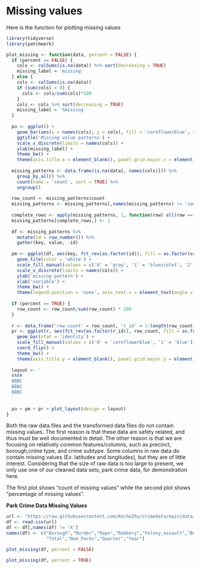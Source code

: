 # Missing values

Here is the function for plotting missing values

```r
library(tidyverse)
library(patchwork)
```

```r
plot_missing <- function(data, percent = FALSE) {
  if (percent == FALSE) {
    cols <- colSums(is.na(data)) %>% sort(decreasing = TRUE)
    missing_label = 'missing'
  } else {
    cols <- colSums(is.na(data))
    if (sum(cols) > 0) {
      cols <- cols/sum(cols)*100
    }
    cols <- cols %>% sort(decreasing = TRUE)
    missing_label = '%missing'
  }
  
  pu <- ggplot() +
    geom_bar(aes(x = names(cols), y = cols), fill = 'cornflowerblue', stat = 'identity') +
    ggtitle('Missing value patterns') +
    scale_x_discrete(limits = names(cols)) +
    ylab(missing_label) +
    theme_bw() +
    theme(axis.title.x = element_blank(), panel.grid.major.x = element_blank(), axis.text.x = element_text(angle = 90))
  
  missing_patterns <- data.frame(is.na(data[, names(cols)])) %>%
    group_by_all() %>%
    count(name = 'count', sort = TRUE) %>%
    ungroup()
  
  row_count <- missing_patterns$count
  missing_patterns <- missing_patterns[,names(missing_patterns) != 'count'] * 1
  
  complete_rows <- apply(missing_patterns, 1, function(row) all(row == 0 ))
  missing_patterns[complete_rows,] <- 2
  
  df <- missing_patterns %>% 
    mutate(id = row_number()) %>%
    gather(key, value, -id)
  
  pm <- ggplot(df, aes(key, fct_rev(as.factor(id)), fill = as.factor(value))) +
    geom_tile(color = 'white') +
    scale_fill_manual(values = c('0' = 'gray', '1' = 'blueviolet', '2' = 'black')) +
    scale_x_discrete(limits = names(cols)) + 
    ylab('missing pattern') +
    xlab('variable') +
    theme_bw() +
    theme(legend.position = 'none', axis.text.x = element_text(angle = 90))
  
  if (percent == TRUE) {
    row_count <- row_count/sum(row_count) * 100
  } 
  
  r <- data.frame('row count' = row_count, 'r_id' = 1:length(row_count), 'complete' = complete_rows*1)
  pr <- ggplot(r, aes(fct_rev(as.factor(r_id)), row_count, fill = as.factor(complete))) +
    geom_bar(stat = 'identity') +
    scale_fill_manual(values = c('0' = 'cornflowerblue', '1' = 'blue')) +
    coord_flip() + 
    theme_bw() +
    theme(axis.title.y = element_blank(), panel.grid.major.y = element_blank(), legend.position = 'none')
  
  layout <- '
  AAA#
  BBBC
  BBBC
  BBBC
  '
  
  pu + pm + pr + plot_layout(design = layout)
}
```

Both the raw data files and the transformed data files do not contain missing values. The first reason is that these data are safety related, and thus must be well documented in detail. The other reason is that we are focusing on relatively common features/columns, such as precinct, borough,crime type, and crime subtype. Some columns in raw data do contain missing values (Ex. latitudes and longitudes), but they are of little interest. Considering that the size of raw data is too large to present, we only use one of our cleaned data sets, park crime data, for demonstration here.

The first plot shows "count of missing values" while the second plot shows "percentage of missing values".

**Park Crime Data Missing Values**
```r
url <- "https://raw.githubusercontent.com/KecheZhu/crimedata/main/data/park_crime.csv"
df <- read.csv(url)
df <- df[,names(df) != 'X']
names(df) <- c("Borough","Murder","Rape","Robbery","Felony_assault","Burglary","GL","GL_MV",
               "Total","Num_Parks","Quarter","Year")
```
```r
plot_missing(df, percent = FALSE)
```
```r
plot_missing(df, percent = TRUE)
```

